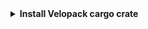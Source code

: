 <FancyStep step={props.step}>
    <details>
        <summary>
            <strong>Install Velopack cargo crate</strong>
        </summary>

        Add Velopack to your `Cargo.toml`:
        ```toml
        [dependencies]
        velopack = { version = "0.0", features = ["async"] } # Replace with actual version and desired features
        ```
    </details>
</FancyStep>